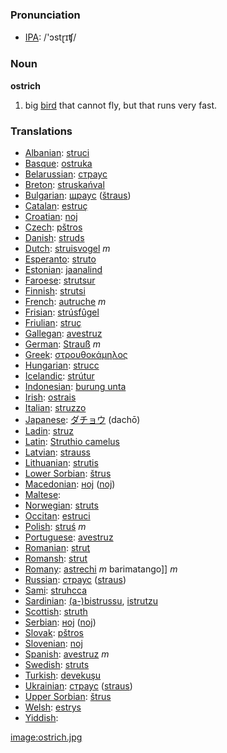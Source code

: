 === Pronunciation ===
*[[w:IPA|IPA]]: /'ɔstɽɪʧ/

=== Noun ===

'''ostrich'''

#big [[bird]] that cannot fly, but that runs very fast.

=== Translations ===

*[[Albanian]]: [[struci]]
*[[Basque]]: [[ostruka]]
*[[Belarussian]]: [[страус]]
*[[Breton]]: [[struskańval]]
*[[Bulgarian]]: [[щраус]] ([[štraus]])
*[[Catalan]]: [[estruç]]
*[[Croatian]]: [[noj]]
*[[Czech]]: [[pštros]]
*[[Danish]]: [[struds]]
*[[Dutch]]: [[struisvogel]] ''m''
*[[Esperanto]]: [[struto]]
*[[Estonian]]: [[jaanalind]]
*[[Faroese]]: [[strutsur]]
*[[Finnish]]: [[strutsi]]
*[[French]]: [[autruche]] ''m''
*[[Frisian]]: [[strúsfûgel]]
*[[Friulian]]: [[struç]]
*[[Gallegan]]: [[avestruz]]
*[[German]]: [[Strauß]] ''m''
*[[Greek]]: [[στρουθοκάμηλος]] '' ''
*[[Hungarian]]: [[strucc]]
*[[Icelandic]]: [[strútur]]
*[[Indonesian]]: [[burung unta]]
*[[Irish]]: [[ostrais]]
*[[Italian]]: [[struzzo]] '' ''
*[[Japanese]]: [[ダチョウ]] (dachō)
*[[Ladin]]: [[struz]]
*[[Latin]]: [[Struthio camelus]] '' ''
*[[Latvian]]: [[strauss]]
*[[Lithuanian]]: [[strutis]]
*[[Lower Sorbian]]: [[štrus]]
*[[Macedonian]]: [[ноj]] ([[noj]])
*[[Maltese]]: [[]]
*[[Norwegian]]: [[struts]]
*[[Occitan]]: [[estruci]]
*[[Polish]]: [[struś]] ''m''
*[[Portuguese]]: [[avestruz]]
*[[Romanian]]: [[struţ]]
*[[Romansh]]: [[strut]]
*[[Romany]]: [[astrechi]] ''m'' barimatango]] ''m''
*[[Russian]]: [[страус]] ([[straus]]) '' ''
*[[Sami]]: [[struhcca]]
*[[Sardinian]]: [[(a-)bistrussu]], [[istrutzu]]
*[[Scottish]]: [[struth]]
*[[Serbian]]: [[ноj]] ([[noj]])
*[[Slovak]]: [[pštros]]
*[[Slovenian]]: [[noj]]
*[[Spanish]]: [[avestruz]] ''m''
*[[Swedish]]: [[struts]]
*[[Turkish]]: [[devekuşu]]
*[[Ukrainian]]: [[страус]] ([[straus]])
*[[Upper Sorbian]]: [[štrus]]
*[[Welsh]]: [[estrys]]
*[[Yiddish]]: [[]]

[[image:ostrich.jpg]]